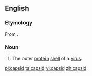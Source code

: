 ==English==
{{wikipedia}}

===Etymology===
From {{etyl|fr|en}} {{m|fr|capside}}.

===Noun===
{{en-noun}}

# The outer [[protein]] [[shell]] of a [[virus]].

[[pl:capsid]]
[[ta:capsid]]
[[vi:capsid]]
[[zh:capsid]]